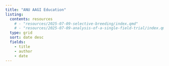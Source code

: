 ```yaml
---
title: "ANU AAGI Education"
listing: 
  contents: resources
    # - "resources/2025-07-09-selective-breeding/index.qmd"
    # - "resources/2025-07-09-analysis-of-a-single-field-trial/index.qmd"
  type: grid
  sort: date desc
  fields: 
    - title
    - author
    - date
---
```


